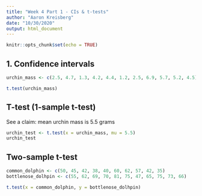 ```yaml
---
title: "Week 4 Part 1 - CIs & t-tests"
author: "Aaron Kreisberg"
date: "10/30/2020"
output: html_document
---
```


```r
knitr::opts_chunk$set(echo = TRUE)
```

## 1. Confidence intervals

```r
urchin_mass <- c(2.5, 4.7, 1.3, 4.2, 4.4, 1.2, 2.5, 6.9, 5.7, 5.2, 4.5)

t.test(urchin_mass)
```

## T-test (1-sample t-test)

See a claim: mean urchin mass is 5.5 grams

```r
urchin_test <- t.test(x = urchin_mass, mu = 5.5)
urchin_test
```

## Two-sample t-test

```r
common_dolphin <- c(50, 45, 42, 38, 40, 60, 62, 57, 42, 35)
bottlenose_dolhpin <- c(55, 62, 69, 70, 81, 75, 47, 65, 75, 73, 66)

t.test(x = common_dolphin, y = bottlenose_dolhpin)
```


